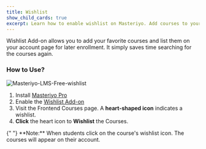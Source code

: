 ```yaml
---
title: Wishlist
show_child_cards: true
excerpt: Learn how to enable wishlist on Masteriyo. Add courses to your wishlist.
---
```


Wishlist Add-on allows you to add your favorite courses and list them on your account page for later enrollment. It simply saves time searching for the courses again.


### How to Use?

![Masteriyo-LMS-Free-wishlist](https://user-images.githubusercontent.com/24367265/202434753-d9e597b6-598b-4b51-8b73-e8563e166ba0.png)

1. Install [Masteriyo Pro](https://docs.masteriyo.com/getting-started/installation#installing-masteriyo-lms-pro-version)
2. Enable the [Wishlist Add-on](https://docs.masteriyo.com/getting-started/activate-masteriyo-addons)
3. Visit the Frontend Courses page. A **heart-shaped icon** indicates a wishlist.
4. **Click** the heart icon to **Wishlist** the Courses.

<Callout>
  {" "}  **Note:** When students click on the course's wishlist icon. The courses will appear on their account. 
  </Callout>

